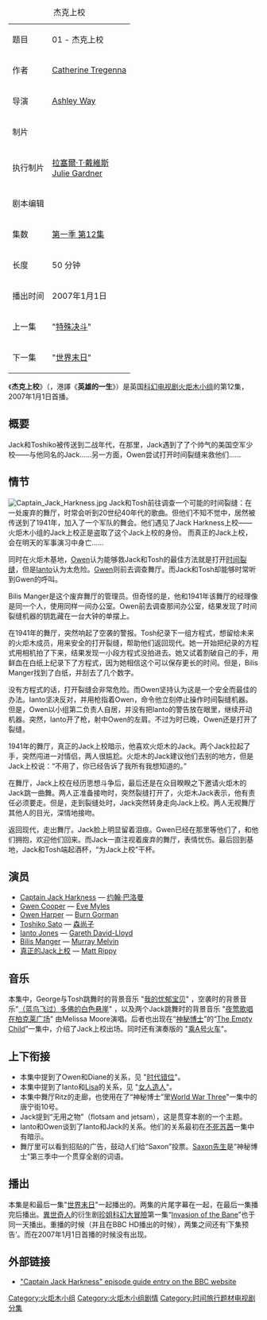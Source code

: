 {{Link style|time=2015-12-13T14:01:34+00:00}}
{{noteTA|G1=TV}}<!--暂不翻译人名，直接用英文。随风轻荡注-->

{| class="wikitable" align=right
|+ 杰克上校
|-
| 题目 || 01 - 杰克上校
|-
| 作者||[[:en:Catherine_Tregenna|Catherine Tregenna]]
|-
| 导演|| [[:en:Ashley_Way|Ashley Way]]
|-
| 制片|| 
|-
| 执行制片||[[拉塞爾·T·戴維斯|拉塞爾·T·戴維斯]]<br/>[[:en:Julie_Gardner|Julie Gardner]]
|-
| 剧本编辑|| 
|-
| 集数 ||[[火炬木小组剧情列表#第一季_(2006-2007)|第一季 第12集]]
|-
| 长度 || 50 分钟
|-
| 播出时间 || 2007年1月1日
|-
| 上一集 || "[[特殊决斗|特殊决斗]]"
|-
| 下一集 || "[[世界末日_(火炬木小组)|世界末日]]"
|}

《'''杰克上校'''》（'''''{{lang|en|Captain Jack Harkness}}'''''，港譯《'''英雄的一生'''》）是英国[[科幻|科幻]][[电视剧|电视剧]][[火炬木小组|火炬木小组]]的第12集，2007年1月1日首播。

== 概要 ==
Jack和Toshiko被传送到二战年代，在那里，Jack遇到了了个帅气的美国空军少校——与他同名的Jack……另一方面，Owen尝试打开时间裂缝来救他们……

== 情节 ==
[[File:Captain_Jack_Harkness.jpg|thumb]]
Jack和Tosh前往调查一个可能的时间裂缝：在一处废弃的舞厅，时常会听到20世纪40年代的歌曲。但他们不知不觉中，居然被传送到了1941年，加入了一个军队的舞会。他们遇见了Jack Harkness上校——火炬木小组的Jack上校正是盗取了这个Jack上校的身份。 而真正的Jack上校，会在明天的军事演习中身亡……

同时在火炬木基地，[[:en:Owen_Harper|Owen]]认为能够救Jack和Tosh的最佳方法就是打开[[:en:Rift_(Whoniverse)|时间裂缝]]，但是[[:en:Ianto_Jones|Ianto]]认为太危险。[[:en:Gwen_Cooper|Gwen]]则前去调查舞厅。而Jack和Tosh却能够时常听到Gwen的呼叫。

Bilis Manger是这个废弃舞厅的管理员。但奇怪的是，他和1941年该舞厅的经理像是同一个人，使用同样一间办公室。Owen前去调查那间办公室，结果发现了时间裂缝机器的钥匙藏在一台大钟的单摆上。

在1941年的舞厅，突然响起了空袭的警报。Tosh纪录下一组方程式，想留给未来的火炬木成员，用来安全的打开裂缝，帮助他们返回现代。她一开始把纪录的方程式用相机拍了下来，结果发现一小段方程式没拍进去。她又试着割破自己的手，用鲜血在白纸上纪录下了方程式，因为她相信这个可以保存更长的时间。但是，Bilis Manger找到了白纸，并刮去了几个数字。

没有方程式的话，打开裂缝会非常危险。而Owen坚持认为这是一个安全而最佳的办法。Ianto坚决反对，并用枪指着Owen，命令他立刻停止操作时间裂缝机器。但是，Owen以小组第二负责人自居，并没有把Ianto的警告放在眼里，继续开动机器。突然，Ianto开了枪，射中Owen的左肩。不过为时已晚，Owen还是打开了裂缝。

1941年的舞厅，真正的Jack上校暗示，他喜欢火炬木的Jack。两个Jack拉起了手，突然闯进一对情侣，两人很尴尬。火炬木的Jack建议他们去别的地方，但是Jack上校说：“不用了，你已经告诉了我所有我想知道的。” 

在舞厅，Jack上校在经历思想斗争后，最后还是在众目睽睽之下邀请火炬木的Jack跳一曲舞。两人正准备接吻时，突然裂缝打开了，火炬木Jack表示，他有责任必须要走。但是，走到裂缝处时，Jack突然转身走向Jack上校。两人无视舞厅其他人的目光，深情地接吻。

返回现代，走出舞厅。Jack脸上明显留着泪痕。Gwen已经在那里等他们了，和他们拥抱，欢迎他们回来。而Jack一直注视着废弃的舞厅，表情忧伤。最后回到基地，Jack和Tosh端起酒杯，“为Jack上校”干杯。

== 演员 ==
*[[:en:Jack_Harkness|Captain Jack Harkness]] — [[约翰·巴洛曼|约翰·巴洛曼]]
*[[:en:Gwen_Cooper|Gwen Cooper]] — [[:en:Eve_Myles|Eve Myles]]
*[[:en:Owen_Harper|Owen Harper]] — [[:en:Burn_Gorman|Burn Gorman]]
*[[:en:Toshiko_Sato|Toshiko Sato]] — [[森尚子|森尚子]]
*[[:en:Ianto_Jones|Ianto Jones]] — [[:en:Gareth_David-Lloyd|Gareth David-Lloyd]]
*[[:en:List_of_Torchwood_minor_characters#Bilis_Manger|Bilis Manger]] — [[:en:Murray_Melvin|Murray Melvin]]
*[[:en:List_of_Torchwood_minor_characters#Captain_Jack_Harkness|真正的Jack上校]] — [[:en:Matt_Rippy|Matt Rippy]]

== 音乐 ==
本集中，George与Tosh跳舞时的背景音乐 "[[:en:My_Melancholy_Baby|我的忧郁宝贝]]" ，空袭时的背景音乐"[[:en:White_Cliffs_of_Dover|（蓝鸟飞过）多佛的白色悬崖]]" ，以及两个Jack跳舞时的背景音乐 "[[:en:A_Nightingale_Sang_in_Berkeley_Square_(song)|夜莺歌唱在柏克莱广场]]" 由Melissa Moore演唱。后者也出现在“[[神秘博士|神秘博士]]”的“[[:en:The_Empty_Child|The Empty Child]]”一集中，介绍了Jack上校出场。同时还有演奏版的 "[[:en:Take_the_A_Train|乘A号火车]]"。

== 上下衔接 ==
*本集中提到了Owen和Diane的关系，见 "[[时代错位|时代错位]]"。
*本集中提到了Ianto和[[:en:List_of_Torchwood_minor_characters#Lisa_Hallett|Lisa]]的关系，见 "[[女人造人|女人造人]]"。
*本集中舞厅Ritz的走廊，也使用在了“神秘博士”里[[:en:World_War_Three_(Doctor_Who)|World War Three]]"一集中的唐宁街10号。
*Jack提到“无用之物”（flotsam and jetsam），这是贯穿本剧的一个主题。
*Ianto和Owen谈到了Ianto和Jack的关系。他们的关系最初在[[不死苏茜|不死苏茜]]一集中有暗示。
*舞厅里可以看到招贴的广告，鼓动人们给“Saxon”投票。[[:en:Story_arcs_in_Doctor_Who#Mr_Saxon|Saxon先生]]是“神秘博士”第三季中一个贯穿全剧的词语。
== 播出 ==
本集是和最后一集"[[世界末日_(火炬木小组)|世界末日]]"一起播出的。两集的片尾字幕在一起，在最后一集播完后播出。[[異世奇人|異世奇人]]的衍生剧[[珍姐科幻大冒險|珍姐科幻大冒險]]第一集“[[:en:Invasion_of_the_Bane|Invasion of the Bane]]”也于同一天播出。重播的时候（并且在BBC HD播出的时候），两集之间还有‘下集预告’。而在2007年1月1日首播的时候没有出现。

==外部链接==
{{wikiquote|Torchwood}}
* [http://www.bbc.co.uk/torchwood/epguides.shtml?ep=12 "Captain Jack Harkness"  episode guide entry on the BBC website] {{Wayback|url=http://www.bbc.co.uk/torchwood/epguides.shtml?ep=12 |date=20070124123337 }}


[[Category:火炬木小组|Category:火炬木小组]]
[[Category:火炬木小组剧情|Category:火炬木小组剧情]]
[[Category:时间旅行题材电视剧分集|Category:时间旅行题材电视剧分集]]